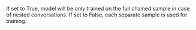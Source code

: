 If set to True, model will be only trained on the full chained sample in case of nested conversations. If set to False, each separate sample is used for training.